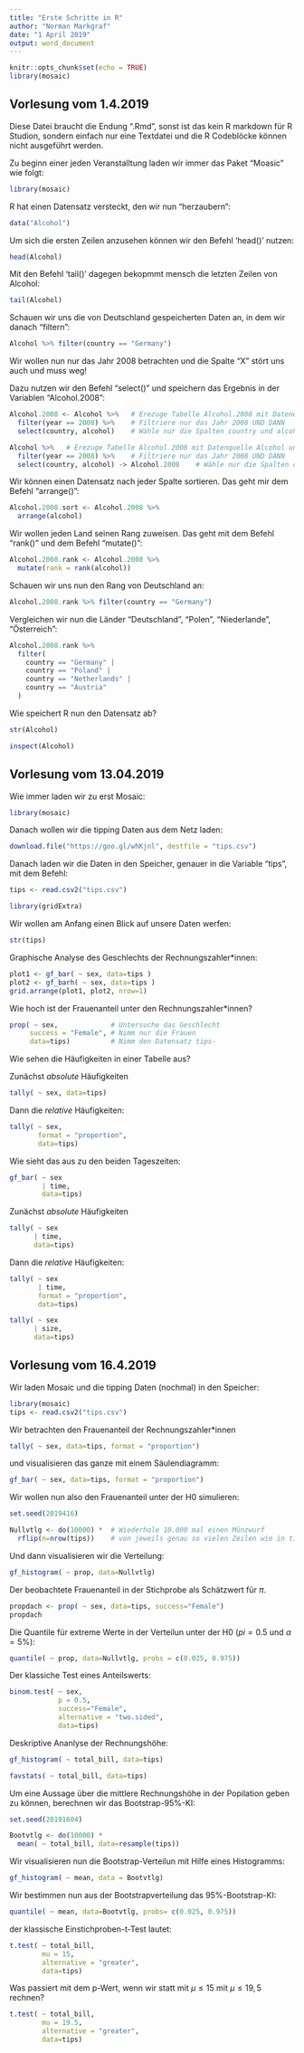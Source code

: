 ```yaml
---
title: "Erste Schritte in R"
author: "Norman Markgraf"
date: "1 April 2019"
output: word_document
---
```


```r
knitr::opts_chunk$set(echo = TRUE)
library(mosaic)
```

## Vorlesung vom 1.4.2019

Diese Datei braucht die Endung ".Rmd", sonst ist das kein R markdown für R Studion, sondern einfach nur eine Textdatei und die R Codeblöcke können nicht ausgeführt werden.

Zu beginn einer jeden Veranstalltung laden wir immer das Paket "Moasic" wie folgt:

```r
library(mosaic)
```


R hat einen Datensatz versteckt, den wir nun "herzaubern":

```r
data("Alcohol")
```


Um sich die ersten Zeilen anzusehen können wir den Befehl 'head()' nutzen:


```r
head(Alcohol)
```

Mit den Befehl 'tail()' dagegen bekopmmt mensch die letzten Zeilen von Alcohol:

```r
tail(Alcohol)
```


Schauen wir uns die von Deutschland gespeicherten Daten an, in dem wir danach "filtern":

```r
Alcohol %>% filter(country == "Germany")
```

Wir wollen nun nur das Jahr 2008 betrachten und die Spalte "X" stört uns auch und muss weg!

Dazu nutzen wir den Befehl "select()" und speichern das Ergebnis in der Variablen "Alcohol.2008":

```r
Alcohol.2008 <- Alcohol %>%   # Erezuge Tabelle Alcohol.2008 mit Datenquelle Alcohol und dann 
  filter(year == 2008) %>%    # Filtriere nur das Jahr 2008 UND DANN
  select(country, alcohol)    # Wähle nur die Spalten country und alcohol
```


```r
Alcohol %>%   # Erezuge Tabelle Alcohol.2008 mit Datenquelle Alcohol und dann 
  filter(year == 2008) %>%    # Filtriere nur das Jahr 2008 UND DANN
  select(country, alcohol) -> Alcohol.2008    # Wähle nur die Spalten country und alcohol
```


Wir können einen Datensatz nach jeder Spalte sortieren. Das geht mir dem Befehl "arrange()":

```r
Alcohol.2008.sort <- Alcohol.2008 %>%
  arrange(alcohol)
```


Wir wollen jeden Land seinen Rang zuweisen. Das geht mit dem Befehl "rank()" und dem Befehl "mutate()":

```r
Alcohol.2008.rank <- Alcohol.2008 %>%
  mutate(rank = rank(alcohol))
```

Schauen wir uns nun den Rang von Deutschland an:

```r
Alcohol.2008.rank %>% filter(country == "Germany")
```


Vergleichen wir nun die Länder "Deutschland", "Polen", "Niederlande", "Österreich":

```r
Alcohol.2008.rank %>% 
  filter(
    country == "Germany" | 
    country == "Poland" |
    country == "Netherlands" |
    country == "Austria"
  )
```

Wie speichert R nun den Datensatz ab?

```r
str(Alcohol)
```


```r
inspect(Alcohol)
```


## Vorlesung vom 13.04.2019


Wie immer laden wir zu erst Mosaic:


```r
library(mosaic)
```

Danach wollen wir die tipping Daten aus dem Netz laden:

```r
download.file("https://goo.gl/whKjnl", destfile = "tips.csv")
```
Danach laden wir die Daten in den Speicher, genauer in die Variable "tips", mit dem Befehl:

```r
tips <- read.csv2("tips.csv")
```


```r
library(gridExtra)
```

Wir wollen am Anfang einen Blick auf unsere Daten werfen:

```r
str(tips)
```


Graphische Analyse des Geschlechts der Rechnungszahler*innen:


```r
plot1 <- gf_bar( ~ sex, data=tips )
plot2 <- gf_barh( ~ sex, data=tips )
grid.arrange(plot1, plot2, nrow=1)
```


Wie hoch ist der Frauenanteil unter den Rechnungszahler*innen?

```r
prop( ~ sex,             # Untersuche das Geschlecht
     success = "Female", # Nimm nur die Frauen
     data=tips)          # Nimm den Datensatz tips-
```


Wie sehen die Häufigkeiten in einer Tabelle aus?

Zunächst *absolute* Häufigkeiten

```r
tally( ~ sex, data=tips)
```

Dann die *relative* Häufigkeiten:

```r
tally( ~ sex, 
       format = "proportion",
       data=tips)
```

Wie sieht das aus zu den beiden Tageszeiten:

```r
gf_bar( ~ sex
        | time, 
        data=tips)
```

Zunächst *absolute* Häufigkeiten

```r
tally( ~ sex 
      | time, 
      data=tips)
```

Dann die *relative* Häufigkeiten:

```r
tally( ~ sex
       | time, 
       format = "proportion",
       data=tips)
```

```r
tally( ~ sex 
      | size, 
      data=tips)
```


## Vorlesung vom 16.4.2019

Wir laden Mosaic und die tipping Daten (nochmal) in den Speicher:


```r
library(mosaic)
tips <- read.csv2("tips.csv")
```

Wir betrachten den Frauenanteil der Rechnungszahler*innen

```r
tally( ~ sex, data=tips, format = "proportion")
```

und visualisieren das ganze mit einem Säulendiagramm:

```r
gf_bar( ~ sex, data=tips, format = "proportion")
```

Wir wollen nun also den Frauenanteil unter der H0 simulieren:

```r
set.seed(2019416)

Nullvtlg <- do(10000) *  # Wiederhole 10.000 mal einen Münzwurf
  rflip(n=nrow(tips))    # von jeweils genau so vielen Zeilen wie in tips
```

Und dann visualisieren wir die Verteilung:
```r
gf_histogram( ~ prop, data=Nullvtlg)
```

Der beobachtete Frauenanteil in der Stichprobe als Schätzwert für $\pi$.

```r
propdach <- prop( ~ sex, data=tips, success="Female")
propdach
```

Die Quantile für extreme Werte in der Verteilun unter der H0 ($pi = 0.5$ und $\alpha = 5\%$):

```r
quantile( ~ prop, data=Nullvtlg, probs = c(0.025, 0.975))
```



Der klassiche Test eines Anteilswerts:
```r
binom.test( ~ sex,
            p = 0.5,
            success="Female",
            alternative = "two.sided",
            data=tips)
```



Deskriptive Ananlyse der Rechnungshöhe:

```r
gf_histogram( ~ total_bill, data=tips)
```



```r
favstats( ~ total_bill, data=tips)
```

Um eine Aussage über die mittlere Rechnungshöhe in der Popilation geben zu können, berechnen wir das Bootstrap-95%-KI:

```r
set.seed(20191604)

Bootvtlg <- do(10000) *
  mean( ~ total_bill, data=resample(tips))
```

Wir visualisieren nun die Bootstrap-Verteilun mit Hilfe eines Histogramms:

```r
gf_histogram( ~ mean, data = Bootvtlg)
```


Wir bestimmen nun aus der Bootstrapverteilung das 95%-Bootstrap-KI:
```r
quantile( ~ mean, data=Bootvtlg, probs= c(0.025, 0.975))
```



der klassische Einstichproben-t-Test lautet:
```r
t.test( ~ total_bill,
        mu = 15,
        alternative = "greater",
        data=tips)
```

Was passiert mit dem p-Wert, wenn wir statt mit $\mu\leq 15$ mit $\mu \leq 19{,}5$ rechnen?

```r
t.test( ~ total_bill,
        mu = 19.5,
        alternative = "greater",
        data=tips)
```





